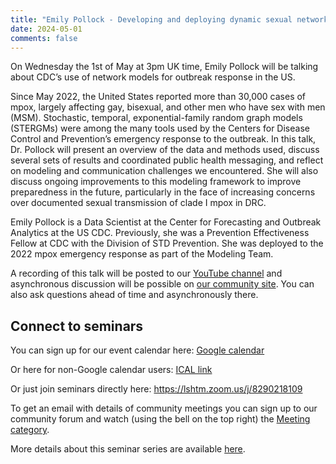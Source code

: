 ```yaml
---
title: "Emily Pollock - Developing and deploying dynamic sexual network models for outbreak response in the US"
date: 2024-05-01
comments: false
---
```


On Wednesday the 1st of May at 3pm UK time, Emily Pollock will be talking about CDC's use of network models for outbreak response in the US.

Since May 2022, the United States reported more than 30,000 cases of mpox, largely affecting gay, bisexual, and other men who have sex with men (MSM). Stochastic, temporal, exponential-family random graph models (STERGMs) were among the many tools used by the Centers for Disease Control and Prevention’s emergency response to the outbreak. In this talk, Dr. Pollock will present an overview of the data and methods used, discuss several sets of results and coordinated public health messaging, and reflect on modeling and communication challenges we encountered. She will also discuss ongoing improvements to this modeling framework to improve preparedness in the future, particularly in the face of increasing concerns over documented sexual transmission of clade I mpox in DRC. 

Emily Pollock is a Data Scientist at the Center for Forecasting and Outbreak Analytics at the US CDC. Previously, she was a Prevention Effectiveness Fellow at CDC with the Division of STD Prevention. She was deployed to the 2022 mpox emergency response as part of the Modeling Team. 

A recording of this talk will be posted to our [YouTube channel](https://www.youtube.com/channel/UC9qvwwGTudtKnOE-sM1LooQ) and asynchronous discussion will be possible on [our community site](https://community.epinowcast.org/c/meetings/8). You can also ask questions ahead of time and asynchronously there.

## Connect to seminars

You can sign up for our event calendar here: [Google calendar ](https://calendar.google.com/calendar/u/0/r?cid=YTExM2I2ZjVkOTYxODA4ZjA5YjdhODA3ZTIwMzU1Mzk4ODY0Y2NhYjIzOWVkNjAyYzc5ZTkzYWM5OWY0YWQxM0Bncm91cC5jYWxlbmRhci5nb29nbGUuY29t)

Or here for non-Google calendar users: [ICAL link ](https://calendar.google.com/calendar/ical/a113b6f5d961808f09b7a807e20355398864ccab239ed602c79e93ac99f4ad13%40group.calendar.google.com/public/basic.ics)

Or just join seminars directly here: [https://lshtm.zoom.us/j/8290218109 ](https://lshtm.zoom.us/j/8290218109)

To get an email with details of community meetings you can sign up to our community forum and watch (using the bell on the top right) the [Meeting category](https://community.epinowcast.org/c/meetings/8).

More details about this seminar series are available [here](../../seminars.qmd).

